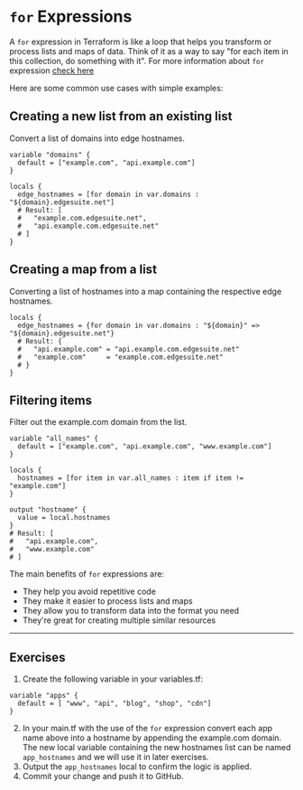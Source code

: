 # `for` Expressions

A `for` expression in Terraform is like a loop that helps you transform or process lists and maps of data. Think of it as a way to say "for each item in this collection, do something with it". For more information about `for` expression [check here](https://developer.hashicorp.com/terraform/language/expressions/for) 

Here are some common use cases with simple examples:

## Creating a new list from an existing list
Convert a list of domains into edge hostnames.
```hcl filename="main.tf" copy {7}
variable "domains" {
  default = ["example.com", "api.example.com"]
}

locals {
  edge_hostnames = [for domain in var.domains : "${domain}.edgesuite.net"]
  # Result: [
  #   "example.com.edgesuite.net",
  #   "api.example.com.edgesuite.net"
  # ]
} 
```

## Creating a map from a list
Converting a list of hostnames into a map containing the respective edge hostnames.
```hcl filename="main.tf" copy {3}
locals {
  edge_hostnames = {for domain in var.domains : "${domain}" => "${domain}.edgesuite.net"}
  # Result: {
  #   "api.example.com" = "api.example.com.edgesuite.net"
  #   "example.com"     = "example.com.edgesuite.net"
  # }
}
```

## Filtering items
Filter out the example.com domain from the list.
```hcl filename="main.tf" copy {7}
variable "all_names" {
  default = ["example.com", "api.example.com", "www.example.com"]
}

locals {
  hostnames = [for item in var.all_names : item if item != "example.com"]
}

output "hostname" {
  value = local.hostnames
}
# Result: [
#   "api.example.com",
#   "www.example.com"
# ]
```

The main benefits of `for` expressions are:

- They help you avoid repetitive code
- They make it easier to process lists and maps
- They allow you to transform data into the format you need
- They're great for creating multiple similar resources

---

## Exercises
1. Create the following variable in your variables.tf:
```hcl filename="variables.tf" copy
variable "apps" {
  default = [ "www", "api", "blog", "shop", "cdn"]
}
```
2. In your main.tf with the use of the `for` expression convert each app name above into a hostname by appending the example.com domain. The new local variable containing the new hostnames list can be named `app_hostnames` and we will use it in later exercises.
3. Output the `app_hostnames` local to confirm the logic is applied.
4. Commit your change and push it to GitHub. 